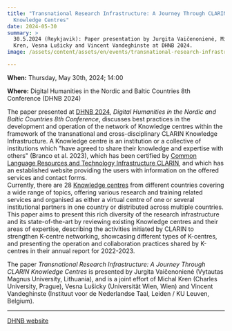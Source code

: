 ```yaml
---
title: "Transnational Research Infrastructure: A Journey Through CLARIN
  Knowledge Centres"
date: 2024-05-30
summary: >
  30.5.2024 (Reykjavik): Paper presentation by Jurgita Vaičenonienė, Michal
  Kren, Vesna Lušicky and Vincent Vandeghinste at DHNB 2024.
image: /assets/content/assets/en/events/transnational-research-infrastructure/image.png

---
```


**When:** Thursday, May 30th, 2024; 14:00

**Where:** Digital Humanities in the Nordic and Baltic Countries 8th Conference (DHNB 2024)

The paper presented at [DHNB 2024](https://dhnb.eu/conferences/dhnb2024/), *Digital Humanities in the Nordic and Baltic Countries 8th Conference*, discusses best practices in the development and operation of the network of Knowledge centres within the framework of the transnational and cross-disciplinary CLARIN Knowledge Infrastructure. A Knowledge centre is an institution or a collective of institutions which "have agreed to share their knowledge and expertise with others" (Branco et al. 2023), which has been certified by [Common Language Resources and Technology Infrastructure CLARIN](https://www.clarin.eu/), and which has an established website providing the users with information on the offered services and contact forms.\
Currently, there are 28 [Knowledge centres](https://www.clarin.eu/content/knowledge-centres) from different countries covering a wide range of topics, offering various research and training related services and organised as either a virtual centre of one or several institutional partners in one country or distributed across multiple countries.\
This paper aims to present this rich diversity of the research infrastructure and its state-of-the-art by reviewing existing Knowledge centres and their areas of expertise, describing the activities initiated by CLARIN to strengthen K-centre networking, showcasing different types of K-centres, and presenting the operation and collaboration practices shared by K-centres in their annual report for 2022-2023.

The paper *Transnational Research Infrastructure: A Journey Through CLARIN Knowledge Centres* is presented by Jurgita Vaičenonienė (Vytautas Magnus University, Lithuania), and is a joint effort of Michal Kren (Charles University, Prague), Vesna Lušicky (Universität Wien, Wien) and Vincent Vandeghinste (Instituut voor de Nederlandse Taal, Leiden / KU Leuven, Belgium).

***

[DHNB website](https://dhnb.eu/conferences/dhnb2024/)
